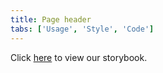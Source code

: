 ```yaml
---
title: Page header
tabs: ['Usage', 'Style', 'Code']
---
```


Click [here](https://ibm-cloud-cognitive.netlify.app/?path=/story/cloud-cognitive-components-page-header-pageheader--demo) to view our storybook.